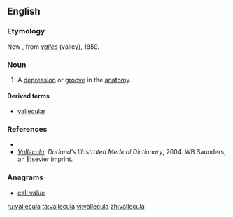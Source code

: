 ==English==

===Etymology===
New {{etyl|la|en}}, from ''[[valles]]'' (valley), 1859.

===Noun===
{{en-noun}}

# {{context|medical}} A [[depression]] or [[groove]] in the [[anatomy]].

====Derived terms====
* [[vallecular]]

===References===
* {{R:Webster NCD 1974}}
* ''[http://www.mercksource.com/pp/us/cns/cns_hl_dorlands.jspzQzpgzEzzSzppdocszSzuszSzcommonzSzdorlandszSzdorlandzSzdmd_v_02zPzhtm#12843645 Vallecula]'', ''Dorland's Illustrated Medical Dictionary'', 2004. WB Saunders, an Elsevier imprint.

===Anagrams===
* [[call value#English|call value]]

[[ru:vallecula]]
[[ta:vallecula]]
[[vi:vallecula]]
[[zh:vallecula]]